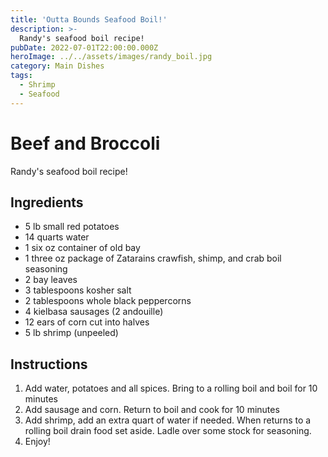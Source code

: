 ```yaml
---
title: 'Outta Bounds Seafood Boil!'
description: >-
  Randy's seafood boil recipe!
pubDate: 2022-07-01T22:00:00.000Z   
heroImage: ../../assets/images/randy_boil.jpg
category: Main Dishes
tags: 
  - Shrimp
  - Seafood
---
```



# Beef and Broccoli

Randy's seafood boil recipe!

## Ingredients

- 5 lb small red potatoes
- 14 quarts water
- 1 six oz container of old bay
- 1 three oz package of Zatarains crawfish, shimp, and crab boil seasoning
- 2 bay leaves
- 3 tablespoons kosher salt
- 2 tablespoons whole black peppercorns
- 4 kielbasa sausages (2 andouille)
- 12 ears of corn cut into halves
- 5 lb shrimp (unpeeled)


## Instructions

1. Add water, potatoes and all spices. Bring to a rolling boil and boil for 10 minutes
2. Add sausage and corn. Return to boil and cook for 10 minutes
3. Add shrimp, add an extra quart of water if needed. When returns to a rolling boil drain food set aside. Ladle over some stock for seasoning.
4. Enjoy!
